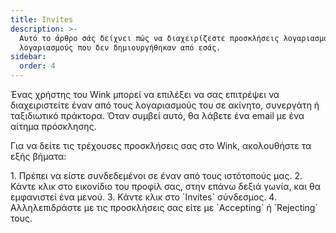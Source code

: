 ```yaml
---
title: Invites
description: >-
  Αυτό το άρθρο σάς δείχνει πώς να διαχειρίζεστε προσκλήσεις λογαριασμού για
  λογαριασμούς που δεν δημιουργήθηκαν από εσάς.
sidebar:
  order: 4
---
```

Ένας χρήστης του Wink μπορεί να επιλέξει να σας επιτρέψει να διαχειριστείτε έναν από τους λογαριασμούς του σε ακίνητο, συνεργάτη ή ταξιδιωτικό πράκτορα. Όταν συμβεί αυτό, θα λάβετε ένα email με ένα αίτημα πρόσκλησης.


Για να δείτε τις τρέχουσες προσκλήσεις σας στο Wink, ακολουθήστε τα εξής βήματα:

<Steps>
  1. Πρέπει να είστε συνδεδεμένοι σε έναν από τους ιστότοπούς μας.
  2. Κάντε κλικ στο εικονίδιο του προφίλ σας, στην επάνω δεξιά γωνία, και θα εμφανιστεί ένα μενού.
  3. Κάντε κλικ στο `Invites` σύνδεσμος.
  4. Αλληλεπιδράστε με τις προσκλήσεις σας είτε με `Accepting` ή `Rejecting` τους.
</Steps>

